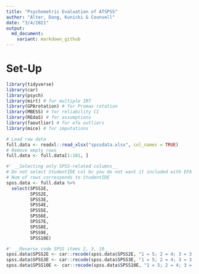 ```yaml
---
title: "Psychometric Evaluation of ATSPSS"
author: "Alter, Dang, Kunicki & Counsell"
date: "3/4/2021"
output: 
  md_document: 
    variant: markdown_github
---
```


# Set-Up 
```r
library(tidyverse)
library(car)
library(psych)
library(mirt) # for multiple IRT
library(GPArotation) # for Promax rotation
library(MBESS) # for reliability CI
library(REdaS) # for assumptions
library(faoutlier) # for efa outliers
library(mice) # for imputations
```

```r
# Load raw data
full.data <- readxl::read_xlsx("spssdata.xlsx", col_names = TRUE)
# Remove empty rows
full.data <- full.data[1:181, ]

#' __Selecting only SPSS-related columns__
# Do not select StudentIDE col bc you do not want it included with EFA
# Num of rows corresponds to StudentIDE
spss.data <- full.data %>% 
  select(SPSS1E,
         SPSS2E,
         SPSS3E,
         SPSS4E,
         SPSS5E,
         SPSS6E,
         SPSS7E,
         SPSS8E,
         SPSS9E,
         SPSS10E)

#' __Reverse code SPSS items 2, 3, 10__
spss.data$SPSS2E <- car::recode(spss.data$SPSS2E, "1 = 5; 2 = 4; 3 = 3; 4 = 2; 5 = 1")
spss.data$SPSS3E <- car::recode(spss.data$SPSS3E, "1 = 5; 2 = 4; 3 = 3; 4 = 2; 5 = 1")
spss.data$SPSS10E <- car::recode(spss.data$SPSS10E, "1 = 5; 2 = 4; 3 = 3; 4 = 2; 5 = 1")
```

